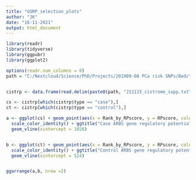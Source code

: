 ```yaml
---
title: "GORP_selection_plots"
author: "JK"
date: "16-11-2021"
output: html_document
---
```


```r
library(readr)
library(tidyverse)
library(ggpubr)
library(ggplot2)

options(readr.num_columns = 0)
path = "C:/Nextcloud/Science/PhD/Projects/201909-08 PCa risk SNPs/Bed/tarbvmet/cistrome_GO/"


cistrp <- data.frame(read.delim(paste0(path, "211115_cistrome_supp.txt")))


```


```r
cs <- cistrp[which(cistrp$type == "case"),]
ct <- cistrp[which(cistrp$type == "control"),]

a <- ggplot(cs) + geom_point(aes(x = Rank_by_RPscore, y = RPscore, color=ifelse(RPscore>0.05, 'red', 'black'))) +
  scale_color_identity() + ggtitle("Case ARBS gene regulatory potential") + theme_bw() + 
  geom_vline(xintercept = 1026)


b <- ggplot(ct) + geom_point(aes(x = Rank_by_RPscore, y = RPscore, color=ifelse(RPscore>0.05, 'red', 'black'))) +
  scale_color_identity() + ggtitle("Control ARBS gene regulatory potential") + theme_bw() + 
  geom_vline(xintercept = 524)


ggarrange(a,b, nrow =2)
```
